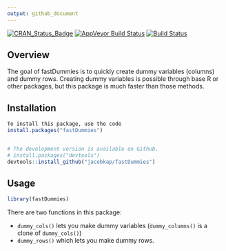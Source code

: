 ```yaml
---
output: github_document
---
```


[![CRAN_Status_Badge](http://www.r-pkg.org/badges/version/fastDummies)](https://cran.r-project.org/package=fastDummies) [![AppVeyor Build Status](https://ci.appveyor.com/api/projects/status/github/jacobkap/fastDummies?branch=master&svg=true)](https://ci.appveyor.com/project/jacobkap/fastDummies) 
[![Build Status](https://travis-ci.org/jacobkap/fastDummies.svg?branch=master)](https://travis-ci.org/jacobkap/fastDummies)

## Overview

The goal of fastDummies is to quickly create dummy variables (columns) and dummy rows. Creating dummy variables is possible through base R or other packages, but this package is much faster than those methods. 

## Installation
```r
To install this package, use the code
install.packages("fastDummies")


# The development version is available on Github.
# install.packages("devtools")
devtools::install_github("jacobkap/fastDummies")
```

## Usage

```r
library(fastDummies)
```

There are two functions in this package:

* `dummy_cols()` lets you make dummy variables (`dummy_columns()` is a clone of `dummy_cols()`)    
* `dummy_rows()` which lets you make dummy rows.
